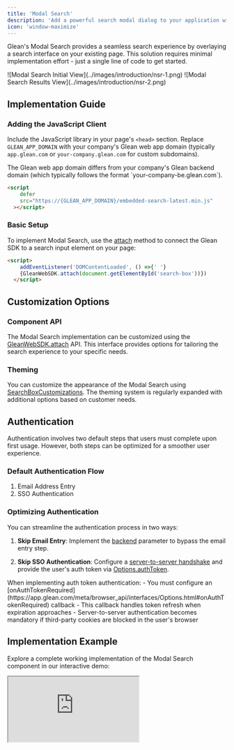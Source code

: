 ```yaml
---
title: 'Modal Search'
description: 'Add a powerful search modal dialog to your application with minimal code integration'
icon: 'window-maximize'
---
```




Glean's Modal Search provides a seamless search experience by overlaying a search interface on your existing page. This solution requires minimal implementation effort - just a single line of code to get started.

<Frame>
  ![Modal Search Initial View](../images/introduction/nsr-1.png)
</Frame>

<Frame>
  ![Modal Search Results View](../images/introduction/nsr-2.png)
</Frame>

## Implementation Guide

### Adding the JavaScript Client

Include the JavaScript library in your page's `<head>` section. Replace `GLEAN_APP_DOMAIN` with your company's Glean web app domain (typically `app.glean.com` or `your-company.glean.com` for custom subdomains).

<Info>
  The Glean web app domain differs from your company's Glean backend domain
  (which typically follows the format `your-company-be.glean.com`).
</Info>

<Tabs>
<TabItem value="html" label="HTML">

```html
<script
    defer
    src="https://{GLEAN_APP_DOMAIN}/embedded-search-latest.min.js"
  ></script>
```

</TabItem>
</Tabs>

### Basic Setup

To implement Modal Search, use the [attach](https://app.glean.com/meta/browser_api/interfaces/GleanWebSDK.html#attach) method to connect the Glean SDK to a search input element on your page:

<Tabs>
<TabItem value="implementation" label="Implementation">

```html
<script>
    addEventListener('DOMContentLoaded', () =>{' '}
    {GleanWebSDK.attach(document.getElementById('search-box'))})
  </script>
```

</TabItem>
</Tabs>

## Customization Options

### Component API

The Modal Search implementation can be customized using the [GleanWebSDK.attach](https://app.glean.com/meta/browser_api/interfaces/GleanWebSDK.html#attach) API. This interface provides options for tailoring the search experience to your specific needs.

### Theming

You can customize the appearance of the Modal Search using [SearchBoxCustomizations](https://app.glean.com/meta/browser_api/interfaces/SearchBoxCustomizations.html). The theming system is regularly expanded with additional options based on customer needs.

## Authentication

<Note>
  Authentication involves two default steps that users must complete upon first
  usage. However, both steps can be optimized for a smoother user experience.
</Note>

### Default Authentication Flow

1. Email Address Entry
2. SSO Authentication

### Optimizing Authentication

You can streamline the authentication process in two ways:

1. **Skip Email Entry**: Implement the [backend](https://app.glean.com/meta/browser_api/interfaces/SearchOptions.html#backend) parameter to bypass the email entry step.

2. **Skip SSO Authentication**: Configure a [server-to-server handshake](https://docs.google.com/document/d/12q1oQWwhkLQyIHXKE7OF6XtvJZ5av50Wd_NKUbRh5u4/edit) and provide the user's auth token via [Options.authToken](https://app.glean.com/meta/browser_api/interfaces/Options.html#authToken).

<Warning>
  When implementing auth token authentication: - You must configure an
  [onAuthTokenRequired](https://app.glean.com/meta/browser_api/interfaces/Options.html#onAuthTokenRequired)
  callback - This callback handles token refresh when expiration approaches -
  Server-to-server authentication becomes mandatory if third-party cookies are
  blocked in the user's browser
</Warning>

## Implementation Example

Explore a complete working implementation of the Modal Search component in our interactive demo:

<Frame>
  <iframe
    src="https://codepen.io/GleanWork/embed/VwWJOjZ?default-tab=js%2Cresult&editable=true"
    style={{ width: '100%', height: '500px' }}
    title="Modal Search | Glean"
  />
</Frame>

